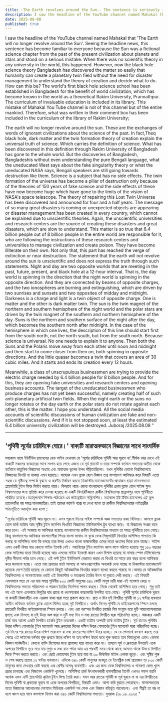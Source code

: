 ```yaml
---
title: -The Earth revolves around the Sun.- The sentence is seriously inconsistent with science.
description: I saw the headline of the YouTube channel named Mahakal that 'The Earth will no longer revolve around the Sun'. Seeing the headline news, this sentence has become familiar to everyone because the Sun was a fictional science chapter from the past of the present civilization about planets and stars and stood on a serious mistake.
date: 2025-08-08
published: true
---
```


I saw the headline of the YouTube channel named Mahakal that 'The Earth will no longer revolve around the Sun'. Seeing the headline news, this sentence has become familiar to everyone because the Sun was a fictional science chapter from the past of the present civilization about planets and stars and stood on a serious mistake. When there was no scientific theory in any university in the world, this happened. However, now the black hole science theory Bangladesh has discovered the matter so easily that humanity can create a planetary twin field without the need for disaster management to understand the theory of creation and decide what to do. How can this be? The world's first black hole science school has been established in Bangladesh for the benefit of world civilization, which has become known in the world as a theoretical Rakim University, Prannathpur. The curriculum of invaluable education is included in its library. This mistake of Mahakal You Tube channel is not of this channel but of the entire mankind. Therefore, what was written in their comment box has been included in the curriculum of the library of Rakim University;

The earth will no longer revolve around the sun.
These are the exchanges of words of ignorant civilizations about the science of the past. In fact,Theq black hole, dark matter and the twin formation theory of creation explain the universal truth of science. Which carries the definition of science. What has been discovered in this definition through Rakim University of Bangladesh has gone to the whole world. But the discoveries of Bangladesh, Bangladeshis without even understanding the pure Bengali language, what the uneducated West says about the fake singularity theory or what the uneducated NASA says, Bengali speakers are still going towards destruction like them. Science is a subject that has no side effects. The twin formation of the universe has become a pillar of destruction only because of the theories of 150 years of fake science and the side effects of these have now become huge which have gone to the limits of the vision of NASA's space telescope. The theory of repairing this Lost Twin Universe has been discovered and announced for four and a half years. The message of so many great disasters is coming or unexpected objects are appearing or disaster management has been created in every country, which cannot be explained due to unscientific theories. Again, the unscientific universities and research centers are the source of creating these disasters and great disasters, which are slow to understand. This matter is so true that 6.4 billion people out of 8 billion people in the entire world are responsible for it, who are following the instructions of these research centers and universities to manage civilization and create poison. They have become illiterate on their own. Not only that, this part has reached the verge of extinction or near destruction.
The statement that the earth will not revolve around the sun is unscientific and does not express the truth through such statements. Night and day are two opposite worlds that are meeting in the past, future, present, and black hole at a 12-hour interval. That is, the day world is spinning in the direction that the night world is spinning in the opposite direction. And they are connected by beams of opposite charges, and the two ionospheres are burning and extinguishing, which are driven by two sunrises and sunsets and two opposites of midday and midnight. Darkness is a charge and light is a twin object of opposite charge. One is matter and the other is dark matter twin. The sun is the twin magnet of the northern and southern hemisphere of the night world and the polar stars are driven by the twin magnet of the southern and northern hemisphere of the day.  Suns is the northern and southern surface of the night after the day, which becomes the southern north after midnight. In the case of the hemisphere in which one lives, the description of this line should start first from the south north, not the north south, but from the south north. Because science is universal. No one needs to explain it to anyone. Then both the Suns and the Polaris move away from each other until noon and midnight and then start to come closer from then on, both spinning in opposite directions. And the little quasar becomes a twin that covers an area of 30 cubic miles. And it starts and ends its creation every 12 hours. 

Meanwhile, a class of unscrupulous businessmen are trying to provide the electric charge needed by 6.4 billion people for 8 billion people. And for this, they are opening fake universities and research centers and opening business accounts. The target of the uneducated businessmen who produce charges has not yet been successful, namely creating half of such anti-planetary artificial twin fields. When the night earth or the suns no longer rotates or the day earth or the polar stars do not rotate against each other, this is the matter. I hope you understand. All the social media accounts of scientific discussions of human civilization are fake and non-scientific discussions. And if it is not stopped soon, at least the estimated 6.4 billion university civilization will be destroyed.
Juboraj /2025.08.08 "

---

## 'পৃথিবী সূর্যের চারিদিকে ঘোরে।' বাক‍্যটি মারাত্মকভাবে বিজ্ঞানের সাথে সাংঘর্ষিক

মহাকাল নামে ইউটিউব চ‍্যানেলের হেড লাইন  দেখলাম যে 'সূর্যের চারিদিকে পৃথিবী আর ঘূরবে না'.শীর্ষক খবর দেখে এই বাক‍্যটি সকলের ব‍্যবহারের সাথে সংগত হয়ে গেছে এজন‍্য যে সূর্য প্ল‍্যানেট ও তারা সম্পর্কে বর্তমান সভ‍্যতার অতীত থেকে বর্তমানে  কাল্পনিক বিজ্ঞানের অধ‍্যায় এবং মারাত্মক ভুলের উপর দাঁড়িয়েছিলো। যখন পৃথিবীর কোনো বিশ্ববিদ্যালয়ে বিজ্ঞানের থিওরি না থাকায় এমন হয়েছে।
যাহোক এখন ব্ল‍্যাক হোল বিজ্ঞান তত্ব বাংলাদেশ আবিস্কার করে বিষয়টি এতো সহজ যে সৃষ্টিতত্ব সম্পর্কে বুঝতে ও করণীয় নির্ধারন করতে ডিজাস্টার ম‍্যানেজমেন্টের প্রয়োজন ছাড়া মানবসভ‍্যতা প্ল‍্যানেটারি টুইন ফিল্ড নির্মাণ করতে পারে। কিভাবে পারে এজন‍্য বাংলাদেশে পৃথিবীর প্রথম ব্ল‍্যাক হোল সাইন্স স্কুল বিশ্বসভ‍্যতার জন‍্য প্রতিষ্ঠা করে দেওয়া হয়েছে যা একটি থিওরিটিক‍্যাল রাকীম বিশ্ববিদ্যালয় প্রান্নাথপুর নামে পৃথিবীতে পরিচিত হয়েছে।মহামূল‍্যবান  শিক্ষার পাঠ‍্যক্রম এর লাইব্রেরীতে সন্নিবেশিত। মহাকাল ইউ টিউব চ‍্যানেলের এই ভুল চ‍্যানেলটির নয় সমগ্র মানবজাতির।তাই তাদের কমেন্ট বক্সে যা লেখা হলো তা রাকীভ বিশ্ববিদ্যালয়ের লাইব্রেরীর পাঠ‍্যসূচীতে অন্তর্ভূক্ত করা হলো ;   

 "সূর্যের চারিদিকে পৃথিবী আর ঘূরবে না।
 এসব পূরনো দিনের সাইন্স সম্পর্কে অজ্ঞ সভ‍্যতার বাক‍্য বিনিময়। আসলে ব্ল‍্যাক হোল ডার্ক ম‍্যাটার আর সৃষ্টির টুইন ফর্মেশন থিওরিই বিজ্ঞানের ইউনিভার্সাল ট্রুথ ব‍্যাখ‍্যা করে। যা বিজ্ঞানের সংজ্ঞা বহন করে চলে। এই সংজ্ঞায় যা আবিস্কার হয়েছে বাংলাদেশের রাকীম বিশ্ববিদ্যালয়ের মাধ‍্যমে  তা সমগ্র পৃথিবীতে চলে গেছে। কিন্তু বাংলাদেশের আবিস্কার বাংলাদেশীরা পিওর বাংলা ভাষাও না বুঝে ফেক সিঙ্গুলারিটি থিওরির অশিক্ষিত পাশ্চাত্য কি বলছে বা অশিক্ষিত নাসা কি বলছে তার উপর এখনও বাংলা ভাষাভাষীরা ওদের মতো ধ্বংসের দিকে চলে যাচ্ছে। সাইন্স এমন একটি বিষয় যার কোনো সাইড ইফেক্ট নেই। মহাবিশ্বের টুইন ফর্মেশন ধ্বংস স্তপে পরিণত হয়েছে শুধু ১৫০ বছরের ফেক সাইন্সের যতো থিওরি হয়েছে আর এসবের সাইড ইফেক্টে কারণ এখন বিশাল হয়েছে যা নাসার স্পেস টেলিস্কোপের দৃষ্টির সীমানা পর্যন্ত চলে গেছে। এই লস্ট টুইন ইউনিভার্স মেরামত করার যে থিওরি তা সাড়ে চার বছর হলো আবিস্কার করে জানানো হচ্ছে। এতো মহা প্রলয়ের বার্তা আসছে বা আনএক্সপেক্টেড অবজেক্ট দেখা যাচ্ছে বা ডিজাস্টার ম‍্যানেজমেন্ট প্রত‍্যেক দেশে তৈরি হয়েছে যে কোনো কিছুই অবৈজ্ঞানিক থিওরির কারণে ব‍্যাখ‍্যা করতে পারছে না।আবার যে অবৈজ্ঞানিক বিশ্ববিদ্যালয় ও গবেষণাকেন্দ্র ওরাই এই ডিজাস্টার ও মহাপ্রলয় তৈরির উৎস যা বুঝতে দেরী করছে। এই বিষয়টি এমনভাবে সত‍্য যে এর দায় সমগ্র পৃথিবীর ৮০০ কোটি মানুষের ৬৪০ কোটি মানুষ দায়ী যারা এই গবেষণা কেন্দ্র ও বিশ্ববিদ্যালয় সভ‍্যতা পরিচালনা ও পয়জন তৈরির  নির্দেশনা পালন করছে। নিজে থেকেই অশিক্ষিত হয়ে গেছে। শুধু তাই নয় এই অংশ  একেবারে বিলুপ্তির দ্বার প্রান্তে বা ধ্বংসযজ্ঞের কাছাকাছি উপনীত হয়ে গেছে। 
পৃথিবী সৃর্যের চারিদিকে ঘুরবে না কথাটি বিজ্ঞানহীন এবং এরকম বাক‍্য দ্বারা সত‍্য  প্রকাশ করে না। রাত ও দিন দুই বিপরীত পৃথিবী যা ১২ ঘন্টার ব‍্যবধানে অতীত ভবিষ‍্যত বর্তমান ব্ল‍্যাক হোলে মিলিত হচ্ছে দুই বিপরীতে। অর্থাৎ দিনের পৃথিবী  যে ডাইরেকশনের স্পিনে চলছে রাতেরটি বিপরীত ডাইরেকশনের স্পিনে চলছে। এবং এরা পরস্পর বিপরীত চার্জের বিম সংযুক্ত হয়ে দুটি আয়নোস্ফেয়ারের জ্বলছে এবং নিভছে যা দুই উদয় অস্ত দ্বারা ও দুটি মধ‍্য দিন ও মধ‍্য রাতের বিপরীত দ্বারা পরিচালিত হচ্ছে। অন্ধকার একটি চার্জ আর আলো একটি বিপরীত চার্জের টুইন অবজেক্ট। একটি ম‍্যাটার অপরটি ডার্ক ম‍্যাটার টুইন। সূর্য রাতের পৃথিবীর উত্তর দক্ষিণ গোলার্ধের টুইন ম‍্যাগনেট  আর ধ্রুবতারা দিনের দক্ষিণ উত্তর গোলার্ধের টুইন ম‍্যাগনেট দ্বারা পরিচালিত হচ্ছে। সূর্য দিনের পর রাতের উত্তর দক্ষিণ সারফেস যা মধ‍্য রাতের পর দক্ষিণ উত্তর হচ্ছে। যে যে গোলার্ধে বসবাস করছে তার ক্ষেত্রে এই লাইনের বর্ননার শুরু প্রথমে উত্তর দক্ষিণ না হয়ে দক্ষিণ উত্তর করে শুরু করতে হবে বিষয়গুলো এমন।কেননা বিজ্ঞান সার্বজনীন। কোনো ব‍্যক্তি বিশেষের জন‍্য প্রযোজ‍্য হয়ে ব‍্যাখ‍্যা করে না। তাহলে সূর্য  ও ধ্রুবতারা উভয়েই একে অপরের বিপরীতে দূরে সরে যায় দুপুর ও মধ‍্য রাত পর্যন্ত আর এর পরবর্তী সময় থেকে কাছে আসতে থাকে উভয়ে বিপরীত দিকে স্পিন করতে করতে। এবং ছোট্ট কোয়েসার টুইন হয়ে যায় যা ৩০ কিউবিক মাইল এলাকা জুড়ে। এবং সৃষ্টির শুরু ও শেষ করছে প্রত‍্যহ ১২ ঘন্টার ব‍্যবধানে। 
এদিকে ৬৪০ কোটি মানুষের ব‍্যবহৃত যে ইলেক্ট্রিক চার্জ প্রয়োজন তা ৮০০ কোটি মানুষের জন‍্য দেওয়ার চেষ্টা করছে এক শ্রেণীর অসাধু ব‍্যবসায়ী। এবং এর জন‍্য ফেক বিশ্ববিদ্যালয় ও গবেষণা কেন্দ্র খুলে প্রচার চালাচ্ছে এবং  বিজনেস একাউন্ট খুলেছে।  অশিক্ষিত চার্জ উৎপাদনকারী ব‍্যবসায়ীদের টার্গেট এখনও সফল হয়নি অর্ধেক এমন এন্টি প্ল‍্যানেটারি কৃত্রিম টুইন ফিল্ড তৈরি করা। যখন আর রাতের পৃথিবী বা সূর্য ঘুরবে না বা এর বিপরীতের দিনের পৃথিবী বা ধ্রুবতারা ঘুরবে না একে অপরের  বিপরীতে, বিষয়টি এমন।  আশা করি বুঝতে পেরেছেন। মানবসভ‍্যতার যতো বিজ্ঞানের আলোচনার সোশ‍্যাল মিডিয়ার একাউন্ট সব ফেক এবং বিজ্ঞান বহির্ভূত আলোচনা। এবং শীর্ঘ্রই তা বন্ধ না হলে ধ্বংস হয়ে যাবে কমপক্ষে হিসাব করা ৬৪০ কোটি বিশ্ববিদ্যালয় সভ‍্যতা। 
যুবরাজ /০৮.০৮.২০২৫ "
